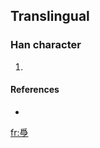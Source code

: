 ==Translingual==

===Han character===
{{Han char|rn=87|rad=爪|as=10|sn=14|four=|canj=月竹火弓 (BHFN)}}

# {{defn|Han|sort=爪10}}

====References====
* {{Han ref|kx=0689.221|dj=1102.211|hdz=32036.111|uh=7233|ud=29235}}

[[fr:爳]]